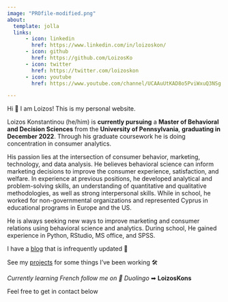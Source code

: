 ```yaml
---
image: "PROfile-modified.png"
about:
  template: jolla
  links:
      - icon: linkedin
        href: https://www.linkedin.com/in/loizoskon/
      - icon: github
        href: https://github.com/LoizosKo
      - icon: twitter
        href: https://twitter.com/loizoskon
      - icon: youtube
        href: https://www.youtube.com/channel/UCAAuUtKAD8o5PviWxuQ3NSg

---
```


Hi 👋 I am Loizos! This is my personal website.

Loizos Konstantinou (he/him) is **currently pursuing** a **Master of Behavioral and Decision Sciences** from the **University of Pennsylvania**, **graduating in December 2022**. Through his graduate coursework he is doing concentration in consumer analytics.

His passion lies at the intersection of consumer behavior, marketing, technology, and data analysis. He believes behavioral science can inform marketing decisions to improve the consumer experience, satisfaction, and welfare. In experience at previous positions, he developed analytical and problem-solving skills, an understanding of quantitative and qualitative methodologies, as well as strong interpersonal skills. While in school, he worked for non-governmental organizations and represented Cyprus in educational programs in Europe and the US.

He is always seeking new ways to improve marketing and consumer relations using behavioral science and analytics. During school, He gained experience in Python, RStudio, MS office, and SPSS. 

I have a [blog](https://www.loizos.xyz/blog.html) that is infrequently updated 📝

See my [projects](https://www.loizos.xyz/software/) for some things I've been working 🛠

*Currently learning French follow me on 🦉 Duolingo* ➡ **LoizosKons**

Feel free to get in contact below

<!-- Calendly badge widget begin -->

<link href="https://assets.calendly.com/assets/external/widget.css" rel="stylesheet">

```{=html}
<script src="https://assets.calendly.com/assets/external/widget.js" type="text/javascript" async></script>
```
```{=html}
<script type="text/javascript">window.onload = function() { Calendly.initBadgeWidget({ url: 'https://calendly.com/loizos', text: 'Schedule time with me here!', color: '#0069ff', textColor: '#f7f7fd', branding: true }); }</script>
```
<!-- Calendly badge widget end -->
